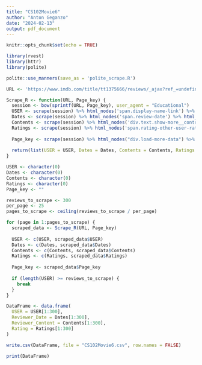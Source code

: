 ```yaml
---
title: "CS102Movie6"
author: "Anton Geganzo"
date: "2024-02-13"
output: pdf_document
---
```


```r
knitr::opts_chunk$set(echo = TRUE)
```

```r
library(rvest)
library(httr)
library(polite)
```

```r
polite::use_manners(save_as = 'polite_scrape.R')
```

```r
URL <- 'https://www.imdb.com/title/tt1375666/reviews/_ajax?ref_=undefined&paginationKey=%s'
```

```r
Scrape_R <- function(URL, Page_key) {
  session <- bow(sprintf(URL, Page_key), user_agent = "Educational")
  USER <- scrape(session) %>% html_nodes('span.display-name-link') %>% html_text()
  Dates <- scrape(session) %>% html_nodes('span.review-date') %>% html_text()
  Contents <- scrape(session) %>% html_nodes('div.text.show-more__control') %>% html_text()
  Ratings <- scrape(session) %>% html_nodes('span.rating-other-user-rating') %>% html_text()
  
  Page_key <- scrape(session) %>% html_nodes("div.load-more-data") %>% html_attr("data-key")
  
  return(list(USER = USER, Dates = Dates, Contents = Contents, Ratings = Ratings, Page_key = Page_key))
}
```

```r
USER <- character(0)
Dates <- character(0)
Contents <- character(0)
Ratings <- character(0)
Page_key <- ""
```

```r
reviews_to_scrape <- 300
per_page <- 25
pages_to_scrape <- ceiling(reviews_to_scrape / per_page)
```

```r
for (page in 1:pages_to_scrape) {
  scraped_data <- Scrape_R(URL, Page_key)
  
  USER <- c(USER, scraped_data$USER)
  Dates <- c(Dates, scraped_data$Dates)
  Contents <- c(Contents, scraped_data$Contents)
  Ratings <- c(Ratings, scraped_data$Ratings)
  
  Page_key <- scraped_data$Page_key
  
  if (length(USER) >= reviews_to_scrape) {
    break
  }
}
```

```r
DataFrame <- data.frame(
  USER = USER[1:300],
  Reviewer_Date = Dates[1:300],
  Reviewer_Content = Contents[1:300],
  Rating = Ratings[1:300]
)
```

```r
write.csv(DataFrame, file = "CS102Movie6.csv", row.names = FALSE)
```

```r
print(DataFrame)
```

